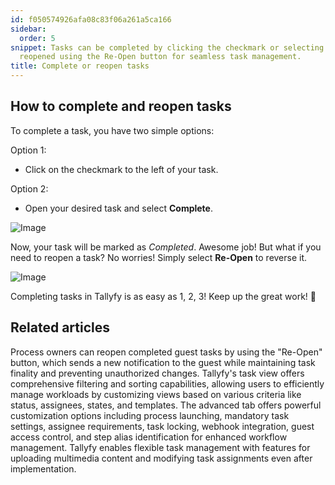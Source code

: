 ```yaml
---
id: f050574926afa08c83f06a261a5ca166
sidebar:
  order: 5
snippet: Tasks can be completed by clicking the checkmark or selecting Complete and
  reopened using the Re-Open button for seamless task management.
title: Complete or reopen tasks
---
```


## How to complete and reopen tasks

To complete a task, you have two simple options:

Option 1:

- Click on the checkmark to the left of your task.

Option 2:

- Open your desired task and select **Complete**.

![Image](https://screenshots.tallyfy.com/tallyfy%2Fpro%2Fdesktop-light-select-complete-task.png)

Now, your task will be marked as _Completed_. Awesome job! But what if you need to reopen a task? No worries! Simply select **Re-Open** to reverse it.

![Image](https://screenshots.tallyfy.com/tallyfy%2Fpro%2Fdesktop-light-reopen-task.png)

Completing tasks in Tallyfy is as easy as 1, 2, 3! Keep up the great work! 💪


## Related articles
<CardGrid>
<LinkTitleCard header="<b>Guests > Re-open tasks as a guest</b>" href="/products/pro/documenting/guests/how-can-i-re-open-a-completed-guest-task/" > Process owners can reopen completed guest tasks by using the "Re-Open" button, which sends a new notification to the guest while maintaining task finality and preventing unauthorized changes. </LinkTitleCard>
<LinkTitleCard header="<b>Tasks View > Customize the task view</b>" href="/products/pro/tracking-and-tasks/tasks-view/how-can-i-customize-task-views-in-tallyfy/" > Tallyfy's task view offers comprehensive filtering and sorting capabilities, allowing users to efficiently manage workloads by customizing views based on various criteria like status, assignees, states, and templates. </LinkTitleCard>
<LinkTitleCard header="<b>Tasks > Advanced tab</b>" href="/products/pro/tracking-and-tasks/tasks/how-can-i-utilize-tallyfys-advanced-tab-features/" > The advanced tab offers powerful customization options including process launching, mandatory task settings, assignee requirements, task locking, webhook integration, guest access control, and step alias identification for enhanced workflow management. </LinkTitleCard>
<LinkTitleCard header="<b>Tasks > Edit tasks</b>" href="/products/pro/tracking-and-tasks/tasks/edit-task/" > Tallyfy enables flexible task management with features for uploading multimedia content and modifying task assignments even after implementation. </LinkTitleCard>
</CardGrid>